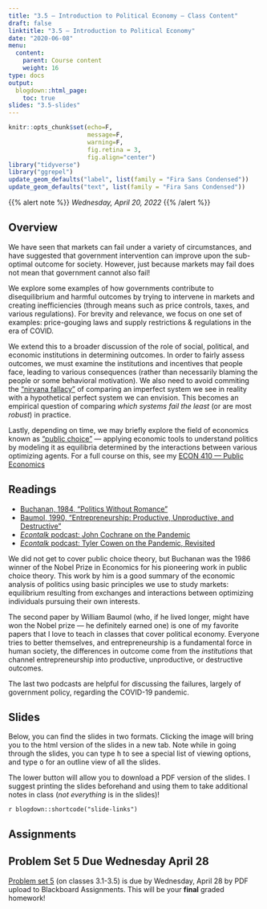 ```yaml
---
title: "3.5 — Introduction to Political Economy — Class Content"
draft: false
linktitle: "3.5 — Introduction to Political Economy"
date: "2020-06-08"
menu:
  content:
    parent: Course content
    weight: 16
type: docs
output:
  blogdown::html_page:
    toc: true
slides: "3.5-slides"
---
```


```r
knitr::opts_chunk$set(echo=F,
                      message=F,
                      warning=F,
                      fig.retina = 3,
                      fig.align="center")
library("tidyverse")
library("ggrepel")
update_geom_defaults("label", list(family = "Fira Sans Condensed"))
update_geom_defaults("text", list(family = "Fira Sans Condensed"))
```

{{% alert note %}}
*Wednesday, April 20, 2022*
{{% /alert %}}

## <i class="fas fa-info-circle fa-lg"></i> Overview

We have seen that markets can fail under a variety of circumstances, and have suggested that government intervention can improve upon the sub-optimal outcome for society. However, just because markets may fail does not mean that government cannot also fail!

We explore some examples of how governments contribute to disequilibrium and harmful outcomes by trying to intervene in markets and creating inefficiencies (through means such as price controls, taxes, and various regulations). For brevity and relevance, we focus on one set of examples: price-gouging laws and supply restrictions & regulations in the era of COVID.

We extend this to a broader discussion of the role of social, political, and economic institutions in determining outcomes. In order to fairly assess outcomes, we must examine the institutions and incentives that people face, leading to various consequences (rather than necessarily blaming the people or some behavioral motivation). We also need to avoid commiting the [“nirvana fallacy”](https://en.wikipedia.org/wiki/Nirvana_fallacy) of comparing an imperfect system we see in reality with a hypothetical perfect system we can envision. This becomes an empirical question of comparing *which systems fail the least* (or are most *robust*) in practice.

Lastly, depending on time, we may briefly explore the field of economics known as [“public choice”](https://en.wikipedia.org/wiki/Public_choice) — applying economic tools to understand politics by modeling it as equilibria determined by the interactions between various optimizing agents. For a full course on this, see my [ECON 410 — Public Economics](https://publics22.classes.ryansafner.com)

## <i class="fas fa-book-reader fa-lg"></i> Readings

- [<i class="fas fa-file-pdf"></i> Buchanan, 1984, "Politics Without Romance"](/readings/Buchanan-1984.pdf)
- [<i class="fas fa-file-pdf"></i> Baumol, 1990, "Entrepreneurship: Productive, Unproductive, and Destructive"](/readings/Baumol-1990.pdf)
- [<i class="fas fa-podcast"></i> *Econtalk* podcast: John Cochrane on the Pandemic](https://www.econtalk.org/john-cochrane-on-the-pandemic/)
- [<i class="fas fa-podcast"></i> *Econtalk* podcast: Tyler Cowen on the Pandemic, Revisited](https://www.econtalk.org/tyler-cowen-on-the-pandemic-revisited/)

We did not get to cover public choice theory, but Buchanan was the 1986 winner of the Nobel Prize in Economics for his pioneering work in public choice theory. This work by him is a good summary of the economic analysis of politics using basic principles we use to study markets: equilibrium resulting from exchanges and interactions between optimizing individuals pursuing their own interests.

The second paper by William Baumol (who, if he lived longer, might have won the Nobel prize — he definitely earned one) is one of my favorite papers that I love to teach in classes that cover political economy. Everyone tries to better themselves, and entrepreneurship is a fundamental force in human society, the differences in outcome come from the *institutions* that channel entrepreneurship into productive, unproductive, or destructive outcomes.

The last two podcasts are helpful for discussing the failures, largely of government policy, regarding the COVID-19 pandemic.

## <i class="fas fa-chalkboard-teacher"></i> Slides

Below, you can find the slides in two formats. Clicking the image will bring you to the html version of the slides in a new tab. Note while in going through the slides, you can type <kbd>h</kbd> to see a special list of viewing options, and type <kbd>o</kbd> for an outline view of all the slides.

The lower button will allow you to download a PDF version of the slides. I suggest printing the slides beforehand and using them to take additional notes in class (*not everything* is in the slides)!

`r blogdown::shortcode("slide-links")`

## <i class="fas fa-laptop-code"></i> Assignments

## Problem Set 5 Due Wednesday April 28

[Problem set 5](/assignments/05-problem-set) (on classes 3.1-3.5) is due by Wednesday, April 28 by PDF upload to Blackboard Assignments. This will be your **final** graded homework!
